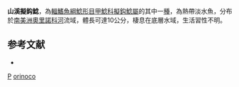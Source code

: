 {{Speciesbox
| genus = Pseudancistrus
| species = orinoco
| status = NE
| status_system = IUCN3.1 
| authority = [[Isbrücker|Isbrücker]], [[Nijssen|Nijssen]] & [[Cala|Cala]], 1988
| synonyms = *''Lithoxancistrus orinoco'', Isbrücker, Nijssen & Cala, 1988
}} 
'''山溪擬鈎鯰'''，為[[輻鰭魚綱|輻鰭魚綱]][[鯰形目|鯰形目]][[甲鯰科|甲鯰科]][[擬鈎鯰屬|擬鈎鯰屬]]的其中一[[種|種]]，為熱帶淡水魚，分布於[[南美洲|南美洲]][[奧里諾科河|奧里諾科河]]流域，體長可達10公分，棲息在底層水域，生活習性不明。

==参考文献==
*{{FishBase_species|genus=Pseudancistrus|species=orinoco|year=2014|month=11}}

{{taxonbar}}

[[Category:1988年描述的鱼类|P]]
[[Category:擬鈎鯰屬|orinoco]]